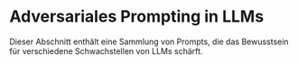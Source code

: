 # Adversariales Prompting in LLMs


Dieser Abschnitt enthält eine Sammlung von Prompts, die das Bewusstsein für verschiedene Schwachstellen von LLMs schärft.

<ContentFileNames section="prompts/adversarial-prompting" lang="de" />
